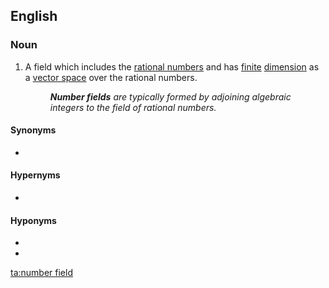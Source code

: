 ==English==
{{wikipedia}}

===Noun===
{{en-noun}}

# {{lb|en|mathematics|algebraic number theory}} A field which includes the [[rational number]]s and has [[finite]] [[dimension]] as a [[vector space]] over the rational numbers.
#: '''''Number fields''' are typically formed by adjoining algebraic integers to the field of rational numbers.''

====Synonyms====
* {{l|en|algebraic number field}}

====Hypernyms====
* {{l|en|extension field}}

====Hyponyms====
* {{l|en|cyclotomic field}}
* {{l|en|quadratic field}}

[[ta:number field]]